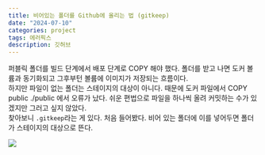 ```yaml
---
title: 비어있는 폴더를 Github에 올리는 법 (gitkeep)
date: "2024-07-10"
categories: project
tags: 에러픽스
description: 깃허브
---
```


퍼블릭 폴더를 빌드 단계에서 배포 단계로 COPY 해야 했다. 폴더를 받고 나면 도커 볼륨과 동기화되고 그후부턴 볼륨에 이미지가 저장되는 흐름이다.  
하지만 파일이 없는 폴더는 스테이지의 대상이 아니다. 때문에 도커 파일에서 COPY public ./public 에서 오류가 났다. 쉬운 편법으로 파일을 하나씩 올려 커밋하는 수가 있겠지만 그러고 싶지 않았다.  
찾아보니 `.gitkeep`라는 게 있다. 처음 들어봤다. 비어 있는 폴더에 이를 넣어두면 폴더가 스테이지의 대상으로 뜬다.

<Img src='/images/에러/gitkeep.png' />

